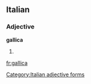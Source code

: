==Italian==

===Adjective===
'''gallica''' {{f}}

# {{feminine of|[[gallico]]}}
[[Category:Italian adjective forms]]

[[fr:gallica]]
